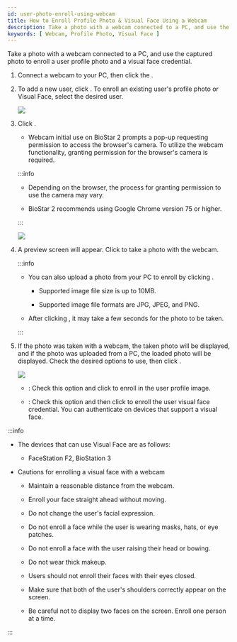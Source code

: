 ```yaml
---
id: user-photo-enroll-using-webcam
title: How to Enroll Profile Photo & Visual Face Using a Webcam
description: Take a photo with a webcam connected to a PC, and use the captured photo to enroll a user profile photo and a visual face credential.
keywords: [ Webcam, Profile Photo, Visual Face ]
---
```


Take a photo with a webcam connected to a PC, and use the captured photo to enroll a user profile photo and a visual face credential.

1. Connect a webcam to your PC, then click the <Cmd sid="common.gnb.user" />.

1. To add a new user, click <Cmd sid="button.func.addUser" />. To enroll an existing user's profile photo or Visual Face, select the desired user.

    <Image src='/img/en/biostar-295-add-photo.png' className='none' caption />

1. Click <Cmd sid="button.addPhoto" />.

    * Webcam initial use on BioStar 2 prompts a pop-up requesting permission to access the browser's camera. To utilize the webcam functionality, granting permission for the browser's camera is required.

    :::info

    * Depending on the browser, the process for granting permission to use the camera may vary.

    * BioStar 2 recommends using Google Chrome version 75 or higher.

    :::

    <Image src='/img/en/biostar-295-add-photo-1.png' className='none' caption />

1. A preview screen will appear. Click <Cmd sid="button.takePhoto" /> to take a photo with the webcam.

    :::info

    * You can also upload a photo from your PC to enroll by clicking <Cmd sid="button.uploadPhoto" />.

        * Supported image file size is up to 10MB.

        * Supported image file formats are JPG, JPEG, and PNG.

    * After clicking <Cmd sid="button.takePhoto" />, it may take a few seconds for the photo to be taken.

    :::

1. If the photo was taken with a webcam, the taken photo will be displayed, and if the photo was uploaded from a PC, the loaded photo will be displayed. Check the desired options to use, then click <Cmd sid="button.ok" />.

    <Image src='/img/en/biostar-295-add-photo-2.png' className='none' caption />

    * <Cmd sid="user.imageRegistration.useProfile" />: Check this option and click <Cmd sid="button.ok" /> to enroll in the user profile image.

    * <Cmd sid="user.imageRegistration.useVisualFace" />: Check this option and then click <Cmd sid="button.ok" /> to enroll the user visual face credential. You can authenticate on devices that support a visual face.

:::info

* The devices that can use Visual Face are as follows:

    * FaceStation F2, BioStation 3

* Cautions for enrolling a visual face with a webcam

    * Maintain a reasonable distance from the webcam.

    * Enroll your face straight ahead without moving.

    * Do not change the user's facial expression.

    * Do not enroll a face while the user is wearing masks, hats, or eye patches.

    * Do not enroll a face with the user raising their head or bowing.

    * Do not wear thick makeup.

    * Users should not enroll their faces with their eyes closed.

    * Make sure that both of the user's shoulders correctly appear on the screen.

    * Be careful not to display two faces on the screen. Enroll one person at a time.

:::